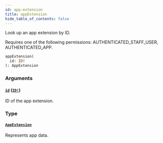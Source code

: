 ```yaml
---
id: app-extension
title: appExtension
hide_table_of_contents: false
---
```


Look up an app extension by ID.

Requires one of the following permissions: AUTHENTICATED_STAFF_USER, AUTHENTICATED_APP.

```graphql
appExtension(
  id: ID!
): AppExtension
```

### Arguments

#### [`id`](#) ([`ID!`](../../../developer/api-reference/scalars/id))

ID of the app extension.

### Type

#### [`AppExtension`](../../../developer/api-reference/objects/app-extension)

Represents app data.
